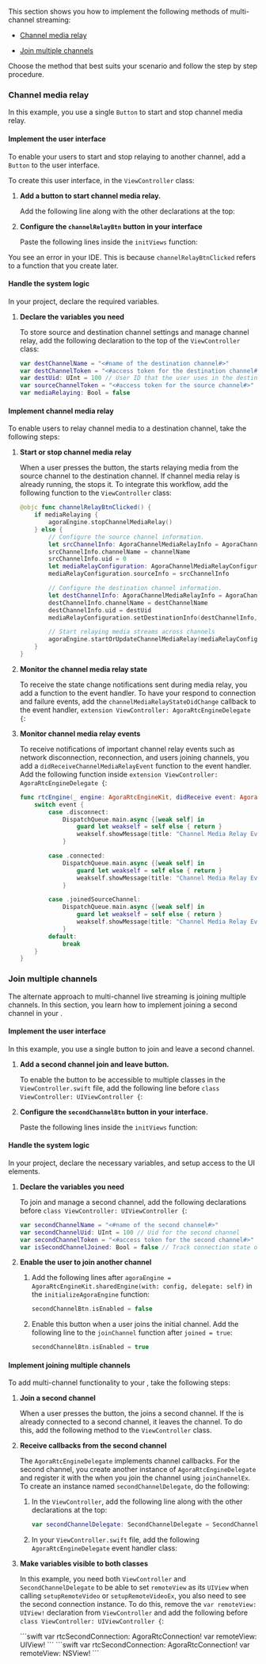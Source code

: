 
This section shows you how to implement the following methods of multi-channel streaming:

-   [Channel media relay](#channel-media-relay)

-   [Join multiple channels](#implement-joining-multiple-channels)

Choose the method that best suits your scenario and follow the step by step procedure.

### Channel media relay

In this example, you use a single `Button` to start and stop channel media relay.

#### Implement the user interface

To enable your users to start and stop relaying to another channel, add a `Button` to the user interface.

To create this user interface, in the `ViewController` class:

1.  **Add a button to start channel media relay.**

    Add the following line along with the other declarations at the top:

    <CMCreateUI />

2.  **Configure the `channelRelayBtn` button in your interface**

    Paste the following lines inside the `initViews` function:

    <CMConfigureButtons />

You see an error in your IDE. This is because `channelRelayBtnClicked`
refers to a function that you create later.

#### Handle the system logic

In your project, declare the required variables.

1.  **Declare the variables you need**

    To store source and destination channel settings and manage channel
    relay, add the following declaration to the top of the
    `ViewController` class:

    ```swift
    var destChannelName = "<#name of the destination channel#>"
    var destChannelToken = "<#access token for the destination channel#>"
    var destUid: UInt = 100 // User ID that the user uses in the destination channel.
    var sourceChannelToken = "<#access token for the source channel#>" // Generate with the channelName and uid = 0.
    var mediaRelaying: Bool = false
    ```

#### Implement channel media relay

To enable <Vpl k="CLIENT" /> users to relay channel media to a destination channel, take the following steps:

1.  **Start or stop channel media relay**

    When a user presses the button, the <Vpl k="CLIENT" /> starts relaying media from the source channel to the destination channel. If channel media relay is already running, the <Vpl k="CLIENT" /> stops it. To integrate this workflow, add the following function to the `ViewController` class:

    ```swift
    @objc func channelRelayBtnClicked() {
        if mediaRelaying {
            agoraEngine.stopChannelMediaRelay()
        } else {
            // Configure the source channel information.
            let srcChannelInfo: AgoraChannelMediaRelayInfo = AgoraChannelMediaRelayInfo(token: sourceChannelToken)
            srcChannelInfo.channelName = channelName
            srcChannelInfo.uid = 0
            let mediaRelayConfiguration: AgoraChannelMediaRelayConfiguration = AgoraChannelMediaRelayConfiguration()
            mediaRelayConfiguration.sourceInfo = srcChannelInfo

            // Configure the destination channel information.
            let destChannelInfo: AgoraChannelMediaRelayInfo = AgoraChannelMediaRelayInfo(token: destChannelToken)
            destChannelInfo.channelName = destChannelName
            destChannelInfo.uid = destUid
            mediaRelayConfiguration.setDestinationInfo(destChannelInfo, forChannelName: destChannelName)

            // Start relaying media streams across channels
            agoraEngine.startOrUpdateChannelMediaRelay(mediaRelayConfiguration)
        }
    }
    ```

2.  **Monitor the channel media relay state**

    To receive the state change notifications sent during media relay, you add a function to the <Vg k="ENGINE" /> event handler. To have your <Vpl k="CLIENT" /> respond to connection and failure events,
    add the `channelMediaRelayStateDidChange` callback to the <Vg k="ENGINE" /> event handler, `extension ViewController: AgoraRtcEngineDelegate {`:

    <CMMonitorRelayState />

3.  **Monitor channel media relay events**

    To receive notifications of important channel relay events such as network disconnection, reconnection, and users joining channels, you add a `didReceiveChannelMediaRelayEvent` function to the <Vg k="ENGINE" /> event handler. Add the following function inside `extension ViewController: AgoraRtcEngineDelegate {`:

    ```swift
    func rtcEngine(_ engine: AgoraRtcEngineKit, didReceive event: AgoraChannelMediaRelayEvent) {
        switch event {
            case .disconnect:
                DispatchQueue.main.async {[weak self] in
                    guard let weakself = self else { return }
                    weakself.showMessage(title: "Channel Media Relay Event", text: "User disconnected from the server due to a poor network connection.")
                }

            case .connected:
                DispatchQueue.main.async {[weak self] in
                    guard let weakself = self else { return }
                    weakself.showMessage(title: "Channel Media Relay Event", text: "Network reconnected")
                }

            case .joinedSourceChannel:
                DispatchQueue.main.async {[weak self] in
                    guard let weakself = self else { return }
                    weakself.showMessage(title: "Channel Media Relay Event", text: "User joined the source channel")
                }
            default:
                break
        }
    }
    ```

### Join multiple channels

The alternate approach to multi-channel live streaming is joining multiple channels. In this section, you learn how to implement joining a
second channel in your <Vpl k="CLIENT" />.

#### Implement the user interface

In this example, you use a single button to join and leave a second channel.

1.  **Add a second channel join and leave button.**

    To enable the button to be accessible to multiple classes in the `ViewController.swift` file, add the following line before `class ViewController: UIViewController {`:

    <MCCreateUI />

2.  **Configure the `secondChannelBtn` button in your interface.**

    Paste the following lines inside the `initViews` function:

    <MCConfigureButtons />

#### Handle the system logic

In your project, declare the necessary variables, and setup access to the UI elements.

1.  **Declare the variables you need**

    To join and manage a second channel, add the following declarations
    before `class ViewController: UIViewController {`:

    ```swift
    var secondChannelName = "<#name of the second channel#>"
    var secondChannelUid: UInt = 100 // Uid for the second channel
    var secondChannelToken = "<#access token for the second channel#>"
    var isSecondChannelJoined: Bool = false // Track connection state of the second channel
    ```

2.  **Enable the user to join another channel**

    1.  Add the following lines after
        `agoraEngine = AgoraRtcEngineKit.sharedEngine(with: config, delegate: self)`
        in the `initializeAgoraEngine` function:

        ```swift
        secondChannelBtn.isEnabled = false
        ```

    2.  Enable this button when a user joins the initial channel. Add
        the following line to the `joinChannel` function after
        `joined = true`:

        ```swift
        secondChannelBtn.isEnabled = true
        ```

#### Implement joining multiple channels

To add multi-channel functionality to your <Vpl k="CLIENT" />, take
the following steps:

1.  **Join a second channel**

    When a user presses the button, the <Vpl k="CLIENT" /> joins a second channel. If the <Vpl k="CLIENT" /> is already connected to a second channel, it leaves the channel. To do this, add the following method to the `ViewController` class.

    <MCJoinSecondChannel />

2.  **Receive callbacks from the second channel**

    The `AgoraRtcEngineDelegate` implements channel callbacks. For the second channel, you create another instance of `AgoraRtcEngineDelegate` and register it with the <Vg k="ENGINE"/> when you join the channel using `joinChannelEx`. To create an instance named `secondChannelDelegate`, do the following:

    1.  In the `ViewController`, add the following line along with the
        other declarations at the top:

        ```swift
        var secondChannelDelegate: SecondChannelDelegate = SecondChannelDelegate()
        ```

    2.  In your `ViewController.swift` file, add the following
        `AgoraRtcEngineDelegate` event handler class:

        <MCSecondChannelDelegate />

3.  **Make variables visible to both classes**

    In this example, you need both `ViewController` and `SecondChannelDelegate` to be able to set `remoteView` as its `UIView` when calling `setupRemoteVideo` or `setupRemoteVideoEx`, you also need to see the second connection instance. To do this, remove the `var remoteView: UIView!` declaration from `ViewController` and add the following before `class ViewController: UIViewController {`:

    <PlatformWrapper platform="ios">
        ```swift
        var rtcSecondConnection: AgoraRtcConnection!
        var remoteView: UIView!
        ```
    </PlatformWrapper>
    <PlatformWrapper platform="macos">
        ```swift
        var rtcSecondConnection: AgoraRtcConnection!
        var remoteView: NSView!
        ```
    </PlatformWrapper>

